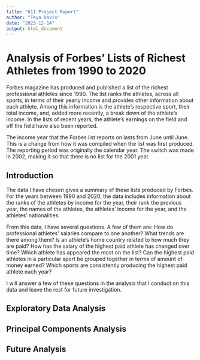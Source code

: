 ```yaml
---
title: "611 Project Report"
author: "Teya Davis"
date: "2023-12-14"
output: html_document
---
```


# Analysis of Forbes' Lists of Richest Athletes from 1990 to 2020
  
  Forbes magazine has produced and published a list of the richest professional athletes since 1990. The list ranks the athletes, across all sports, in terms of their yearly income and provides other information about each athlete. Among this information is the athlete's respective sport, their total income, and, added more recently, a break down of the athlete's income. In the lists of recent years, the athlete's earnings on the field and off the field have also been reported.
  
  The income year that the Forbes list reports on lasts from June until June. This is a change from how it was compiled when the list was first produced. The reporting period was originally the calendar year. The switch was made in 2002, making it so that there is no list for the 2001 year.

## Introduction

  The data I have chosen gives a summary of these lists produced by Forbes. For the years between 1990 and 2020, the data includes information about the ranks of the athletes by income for the year, their rank the previous year, the names of the athletes, the athletes' income for the year, and the athletes' nationalities.
  
  From this data, I have several questions. A few of them are: How do professional athletes’ salaries compare to one another? What trends are there among them? Is an athlete’s home country related to how much they are paid? How has the salary of the highest paid athlete has changed over time? Which athlete has appeared the most on the list? Can the highest paid athletes in a particular sport be grouped together in terms of amount of money earned? Which sports are consistently producing the highest paid athlete each year?
  
  I will answer a few of these questions in the analysis that I conduct on this data and leave the rest for future investigation.

## Exploratory Data Analysis

## Principal Components Analysis

## Future Analysis
